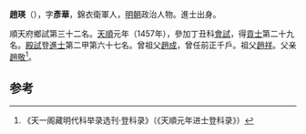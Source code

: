 '''趙瑛'''（{{bd|1430年||？}}），字'''彥華'''，錦衣衛軍人，[[明朝|明朝]]政治人物。進士出身。

順天府鄉試第三十二名。[[天顺_(明朝)|天順]]元年（1457年），參加丁丑科[[會試|會試]]，得[[貢士|貢士]]第二十九名。[[殿試|殿試]]登[[進士|進士]]第二甲第六十七名。曾祖父[[趙成|趙成]]，曾任前正千戶。祖父[[趙祥|趙祥]]。父亲[[趙敬|趙敬]]<ref name="《天一阁藏明代科举录选刊·登科录》">《天一阁藏明代科举录选刊·登科录》（《天順元年进士登科录》）</ref>。

==参考==
{{reflist}}
{{明朝人物小作品}}
{{天順元年丁丑科殿試金榜}}